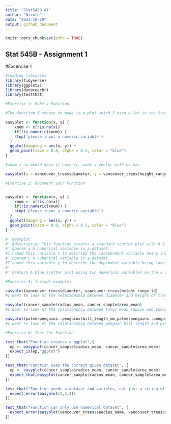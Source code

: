 ```yaml
---
title: "Stat545B_A1"
author: "Nicole"
date: "2023-10-29"
output: github_document
---
```


```r
knitr::opts_chunk$set(echo = TRUE)
```

## Stat 545B - Assignment 1

#Excercise 1
```r
#loading libraries 
library(tidyverse)
library(ggplot2)
library(datateachr)
library(testthat)

```


```r
#Exercise 1: Make a Function

#The function I choose to make is a plot which I used a lot in the Stat545 mda. This function creates a standard scatterplot. 

easyplot <- function(x, y) {
    xnum <- x[!is.na(x)]
    if(!is.numeric(xnum)) {
    stop('please input a numeric variable')
  }
  ggplot(mapping = aes(x, y)) + 
  geom_point(size = 0.8, alpha = 0.5, color = "blue") 
}

#xnum = na would deem it numeric, made a vector with no nas 

easyplot(x = vancouver_trees$diameter, y = vancouver_trees$height_range_id)


```


```r
#Exercise 2: Document your Function


easyplot <- function(x, y) {
    xnum <- x[!is.na(x)]
    if(!is.numeric(xnum)) {
    stop('please input a numeric variable')
  }
  ggplot(mapping = aes(x, y)) + 
  geom_point(size = 0.8, alpha = 0.5, color = "blue") 
}

#' easyplot
#' @description This function creates a standard scatter plot with 0.8 size blue points using ggplot. This function makes it easy to create a plot to look at the relationship between two numerical variables in a dataset.
#' @param x A numerical variable in a dataset.
#I named this variable x to describe the independent variable being investigated
#' @param y A numerical variable in a dataset.
#I named this variable y to describe the dependent variable being investigated 
#'
#' @return A blue scatter plot using two numerical variables on the x and y axis  


```

```r
#Exercise 3: Include examples 

easyplot(vancouver_trees$diameter, vancouver_trees$height_range_id)
#I want to look at the relationship between diameter and height of trees using the vancouver trees dataset, I am using the easyplot function to quickly see if there is a pattern between these variables. I can see that the shorter/mid height trees tend to be the tallest. 
```

```r
easyplot(cancer_sample$radius_mean, cancer_sample$area_mean)
#I want to look at the relationship between tumor mean radius and tumor mean area using the cancer sample dataset, I am using the easyplot function to quickly see if there is a pattern between these variables. The results show a positive correlation.  
```

```r
easyplot(palmerpenguins::penguins$bill_length_mm,palmerpenguins::penguins$bill_depth_mm)
#I want to look at the relationship between penguin bill length and penguin bill depth using the palmer penguins dataset, I am using the easyplot function to quickly see if there is a pattern between these variables. There doesn't seem to be a clear pattern between these variables. 

```

```r
#Exercise 4: Test the Function

test_that("Function creates a ggplot",{
  ep <- easyplot(cancer_sample$radius_mean, cancer_sample$area_mean)
  expect_is(ep,"ggplot")
})

```


```r
test_that("Function uses the correct given dataset", {
  ep <- easyplot(cancer_sample$radius_mean, cancer_sample$area_mean)
  expect_that(easyplot(cancer_sample$radius_mean, cancer_sample$area_mean), equals(ep))
}) 
```


```r
test_that("Function needs a dataset and varibles, not just a string of numbers", {
  expect_error(easyplot(2,3,4))
})
```

```r
test_that("Function can only use numerical dataset", {
  expect_error(easyplot(vancouver_trees$species_name, vancouver_trees$std_street))
})

```


